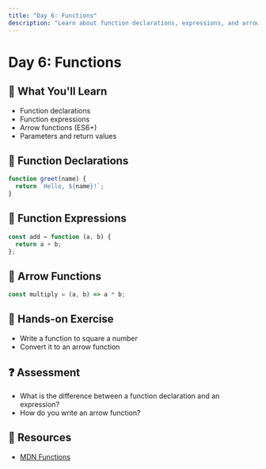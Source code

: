 ```yaml
---
title: "Day 6: Functions"
description: "Learn about function declarations, expressions, and arrow functions in JavaScript."
---
```


# Day 6: Functions

## 🎯 What You'll Learn

- Function declarations
- Function expressions
- Arrow functions (ES6+)
- Parameters and return values

## 📝 Function Declarations

```js
function greet(name) {
  return `Hello, ${name}!`;
}
```

## 🧾 Function Expressions

```js
const add = function (a, b) {
  return a + b;
};
```

## 🏹 Arrow Functions

```js
const multiply = (a, b) => a * b;
```

## 📝 Hands-on Exercise

- Write a function to square a number
- Convert it to an arrow function

## ❓ Assessment

- What is the difference between a function declaration and an expression?
- How do you write an arrow function?

## 🔗 Resources

- [MDN Functions](https://developer.mozilla.org/en-US/docs/Web/JavaScript/Guide/Functions)
